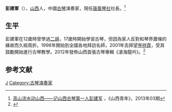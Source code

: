{{multiple issues|
{{expand|time=2014-07-14T11:24:15+00:00}}
{{Orphan|time=2021-07-05}}
}}

'''彭建軍'''（{{bd|1974年}}），[[山西|山西]]人，中國[[古琴|古琴]]演奏家，現任[[唐風琴社|唐風琴社]]社長。<ref name="山西青年">[http://www.cnki.com.cn/Article/CJFDTotal-SXQS201203026.htm 高山流水动山西——记山西古琴第一人彭建军] {{Wayback|url=http://www.cnki.com.cn/Article/CJFDTotal-SXQS201203026.htm |date=20181003151827 }}，《山西青年》，2013年03期</ref>

==生平==
彭建軍在12歲時曾學過[[二胡|二胡]]，17歲時開始學習古琴，但因為家人反對和琴界蕭條的緣故而久經周折。1998年開始到全國各地拜訪名師，2001年去拜望[[李祥霆|李祥霆]]，受其鼓勵開始進行古琴教學。2012年發佈山西首張古琴專輯《滄海龍吟》。<ref name="古曲">{{Cite web|url=http://www.daynews.com.cn/sjdsb/Aban112/A8/1687223.html|title=彭建軍發佈山西首張古琴專輯|accessdate=2014-07-14|work=|publisher=山西新聞網|date=2012-12-17|deadurl=yes|archiveurl=https://web.archive.org/web/20140715043250/http://www.daynews.com.cn/sjdsb/Aban112/A8/1687223.html|archivedate=2014-07-15}}</ref>
== 参考文献 ==
{{reflist}}

[[Category:彭姓|J]]
[[Category:古琴演奏家|Category:古琴演奏家]]